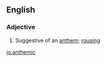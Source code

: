 ==English==

===Adjective===
{{en-adj}}

# {{context|music}} Suggestive of an [[anthem]]; [[rousing]]

[[io:anthemic]]